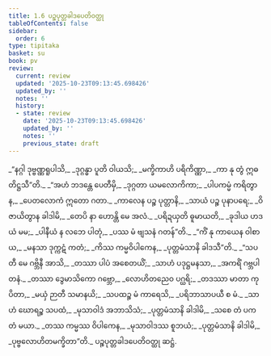 ```yaml
---
title: 1.6 ပဉ္စပုတ္တခါဒပေတိဝတ္ထု
tableOfContents: false
sidebar:
  order: 6
type: tipitaka
basket: su
book: pv
review:
  current: review
  updated: '2025-10-23T09:13:45.698426'
  updated_by: ''
  notes: ''
  history:
  - state: review
    date: '2025-10-23T09:13:45.698426'
    updated_by: ''
    notes: ''
    previous_state: draft
---
```



<ReviewStatus review={frontmatter.review} showDetails={true} />

<HypothesisAnnotation frontmatter={frontmatter} />

<DynamicBreadcrumb />

<Division number="26" book="pv" e="ch" v="19" p="130">

<Paragraph number="32" type="verses" book="pv">
_“နဂ္ဂါ ဒုဗ္ဗဏ္ဏရူပါသိ,_  
_ဒုဂ္ဂန္ဓာ ပူတိ ဝါယသိ;_  
_မက္ခိကာဟိ ပရိကိဏ္ဏာ,_  
_ကာ နု တွံ ဣဓ တိဋ္ဌသီ”တိ._  

</Paragraph>

</Division>
<Division number="27" book="pv" e="ch" v="19" p="130">

<Paragraph number="33" type="verses" book="pv">
_“အဟံ ဘဒန္တေ ပေတီမှိ,_  
_ဒုဂ္ဂတာ ယမလောကိကာ;_  
_ပါပကမ္မံ ကရိတွာန,_  
_ပေတလောကံ ဣတော ဂတာ._  

</Paragraph>

</Division>
<Division number="28" book="pv" e="ch" v="19" p="130">

<Paragraph number="34" type="verses" book="pv">
_ကာလေန ပဉ္စ ပုတ္တာနိ,_  
_သာယံ ပဉ္စ ပုနာပရေ;_  
_ဝိဇာယိတွာန ခါဒါမိ,_  
_တေပိ နာ ဟောန္တိ မေ အလံ._  

</Paragraph>

</Division>
<Division number="29" book="pv" e="ch" v="19" p="130">

<Paragraph number="35" type="verses" book="pv">
_ပရိဍယှတိ ဓူမာယတိ,_  
_ခုဒါယ ဟဒယံ မမ;_  
_ပါနီယံ န လဘေ ပါတုံ,_  
_ပဿ မံ ဗျသနံ ဂတန်”တိ._  

</Paragraph>

</Division>
<Division number="30" book="pv" e="ch" v="19" p="130">

<Paragraph number="36" type="verses" book="pv">
_“ကိံ နု ကာယေန ဝါစာယ,_  
_မနသာ ဒုက္ကဋံ ကတံ;_  
_ကိဿ ကမ္မဝိပါကေန,_  
_ပုတ္တမံသာနိ ခါဒသီ”တိ._  

</Paragraph>

</Division>
<Division number="31" book="pv" e="ch" v="19" p="130">

<Paragraph number="37" type="verses" book="pv">
_“သပတီ မေ ဂဗ္ဘိနီ အာသိ,_  
_တဿာ ပါပံ အစေတယိံ;_  
_သာဟံ ပဒုဋ္ဌမနသာ,_  
_အကရိံ ဂဗ္ဘပါတနံ._  

</Paragraph>

</Division>
<Division number="32" book="pv" e="ch" v="19" p="131">

<Paragraph number="38" type="verses" book="pv">
_တဿာ ဒွေမာသိကော ဂဗ္ဘော,_  
_လောဟိတညေဝ ပဂ္ဃရိ;_  
_တဒဿာ မာတာ ကုပိတာ,_  
_မယှံ ဉာတီ သမာနယိ;_  
_သပထဉ္စ မံ ကာရေသိ,_  
_ပရိဘာသာပယီ စ မံ._  

</Paragraph>

</Division>
<Division number="33" book="pv" e="ch" v="19" p="131">

<Paragraph number="39" type="verses" book="pv">
_သာဟံ ဃောရဉ္စ သပထံ,_  
_မုသာဝါဒံ အဘာသိသံ;_  
_ပုတ္တမံသာနိ ခါဒါမိ,_  
_သစေ တံ ပကတံ မယာ._  

</Paragraph>

</Division>
<Division number="34" book="pv" e="ch" v="19" p="131">

<Paragraph number="40" type="verses" book="pv">
_တဿ ကမ္မဿ ဝိပါကေန,_  
_မုသာဝါဒဿ စူဘယံ;_  
_ပုတ္တမံသာနိ ခါဒါမိ,_  
_ပုဗ္ဗလောဟိတမက္ခိတာ”တိ._  


</Paragraph>
</Division>

<Paragraph number="41" type="center" book="pv">
ပဉ္စပုတ္တခါဒပေတိဝတ္ထု ဆဋ္ဌံ.
</Paragraph>